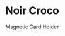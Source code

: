 ---
id: item-10
type: wallet
imgSrc: ../images/items/item10.png
specialOffers:
  - 3 FOR 2
  - NEW
title: Noir Croco
subtitle: Magnetic Card Holder
price: 29.99
---